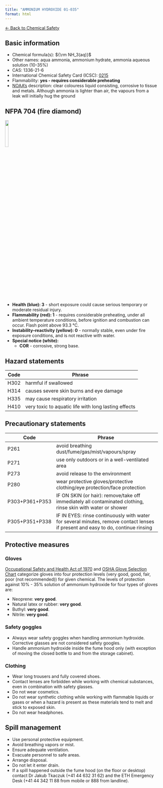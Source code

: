 ```yaml
---
title: "AMMONIUM HYDROXIDE 01-035"
format: html
---
```


[← Back to Chemical Safety](../chemical-safety.qmd)


## Basic information
- Chemical formula(s): ${\rm NH_3(aq)}$
- Other names: aqua ammonia, ammonium hydrate, ammonia aqueous solution (10-35%) 
- CAS: 1336-21-6
- International Chemical Safety Card (ICSC): [0215](https://inchem.org/documents/icsc/icsc/eics0215.htm)
- Flammability: **yes - requires considerable preheating**
- [NOAA's](https://cameochemicals.noaa.gov/chemical/2434) description: clear colouress liquid consisting, corrosive to tissue and metals. Although ammonia is lighter than air, the vapours from a leak will initially hug the ground

## NFPA 704 (fire diamond)

![](../media/nfpa704/310_COR.png){width=15% fig-align="center"}

- **Health (blue): 3** - short exposure could cause serious temporary or moderate residual injury.
- **Flammability (red): 1** - requires considerable preheating, under all ambient temperature conditions, before ignition and combustion can occur. Flash point above 93.3 °C.
- **Instability–reactivity (yellow): 0** - normally stable, even under fire exposure conditions, and is not reactive with water.
- **Special notice (white):**
	- **COR** - corrosive, strong base.

## Hazard statements
| Code | Phrase                                               |
| ---- | ---------------------------------------------------- |
| H302 | harmful if swallowed                                 |
| H314 | causes severe skin burns and eye damage              |
| H335 | may cause respiratory irritation                     |
| H410 | very toxic to aquatic life with long lasting effects |

## Precautionary statements
| Code           | Phrase                                                                                                       |
| -------------- | ------------------------------------------------------------------------------------------------------------ |
| P261           | avoid breathing dust/fume/gas/mist/vapours/spray                                                             |
| P271           | use only outdoors or in a well-ventilated area                                                               |
| P273           | avoid release to the environment                                                                             |
| P280           | wear protective gloves/protective clothing/eye protection/face protection                                    |
| P303+P361+P353 | IF ON SKIN (or hair): remove/take off immediately all contaminated clothing, rinse skin with water or shower |
| P305+P351+P338 | IF IN EYES: rinse continuously with water for several minutes, remove contact lenses if present and easy to do, continue rinsing |

## Protective measures

### Gloves
[Occupational Safety and Health Act of 1970](https://www.osha.gov/sites/default/files/publications/osha3151.pdf) and [OSHA Glove Selection Chart](https://safety.fsu.edu/safety_manual/OSHA%20Glove%20Selection%20Chart.pdf) categorize gloves into four protection levels (very good, good, fair, poor (not recommended)) for given chemical. The levels of protection against 10% - 35% solution of ammonium hydroxide for four types of gloves are:

- Neoprene: **very good**.
- Natural latex or rubber: **very good**.
- Buthyl: **very good**.
- Nitrile: **very good**.

### Safety goggles
- Always wear safety goggles when handling ammonium hydroxide. Corrective glasses are not considered safety googles.
- Handle ammonium hydroxide inside the fume hood only (with exception of moving the closed bottle to and from the storage cabinet).

### Clothing
- Wear long trousers and fully covered shoes.
- Contact lenses are forbidden while working with chemical substances, even in combination with safety glasses.
- Do not wear cosmetics.
- Do not wear synthetic clothing while working with flammable liquids or gases or when a hazard is present as these materials tend to melt and stick to exposed skin.
- Do not wear headphones.

## Spill management
- Use personal protective equipment.
- Avoid breathing vapors or mist.
- Ensure adequate ventilation.
- Evacuate personnel to safe areas.
- Arrange disposal.
- Do not let it enter drain.
- If a spill happened outside the fume hood (on the floor or desktop) contact Dr Jakub Tkaczuk (+41 44 632 31 62) and the ETH Emergency Desk (+41 44 342 11 88 from mobile or 888 from landline).
